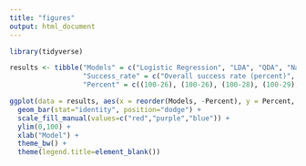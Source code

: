 ```yaml
---
title: "figures"
output: html_document
---
```


```r
library(tidyverse)
```

```r
results <- tibble("Models" = c("Logistic Regression", "LDA", "QDA", "Naive Bayes", "Logistic Regression", "LDA", "QDA", "Naive Bayes", "Logistic Regression", "LDA", "QDA", "Naive Bayes"),
                  "Success_rate" = c("Overall success rate (percent)", "Overall success rate (percent)", "Overall success rate (percent)", "Overall success rate (percent)", "Success rate for predicting Red wins (percent)", "Success rate for predicting Red wins (percent)", "Success rate for predicting Red wins (percent)", "Success rate for predicting Red wins (percent)", "Success rate for predicting Blue wins (percent)", "Success rate for predicting Blue wins (percent)", "Success rate for predicting Blue wins (percent)", "Success rate for predicting Blue wins (percent)"),
                  "Percent" = c((100-26), (100-26), (100-28), (100-29), (100-24), (100-24), (100-26), (100-28), (100-38), (100-39), (100-40), (100-41)))
```

```r
ggplot(data = results, aes(x = reorder(Models, -Percent), y = Percent, fill = reorder(Success_rate, -Percent))) +
  geom_bar(stat="identity", position="dodge") +
  scale_fill_manual(values=c("red","purple","blue")) +
  ylim(0,100) +
  xlab("Model") +
  theme_bw() +
  theme(legend.title=element_blank())
```

